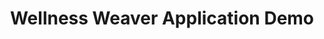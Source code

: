 ---
title: "Wellness Weaver Application Demo"
publishedAt: "2024-06-06"
images:
  - "/images/projects/project-01/video-03.mp4"
---